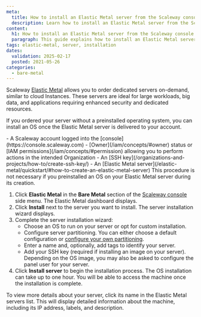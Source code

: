 ```yaml
---
meta:
  title: How to install an Elastic Metal server from the Scaleway console
  description: Learn how to install an Elastic Metal server from the Scaleway console.
content:
  h1: How to install an Elastic Metal server from the Scaleway console
  paragraph: This guide explains how to install an Elastic Metal server from the Scaleway console.
tags: elastic-metal, server, installation
dates:
  validation: 2025-02-17
  posted: 2021-05-26
categories:
  - bare-metal
---
```


Scaleway [Elastic Metal](https://www.scaleway.com/en/elastic-metal/) allows you to order dedicated servers on-demand, similar to cloud Instances. These servers are ideal for large workloads, big data, and applications requiring enhanced security and dedicated resources.

If you ordered your server without a preinstalled operating system, you can install an OS once the Elastic Metal server is delivered to your account.

<Macro id="requirements" />
- A Scaleway account logged into the [console](https://console.scaleway.com)
- [Owner](/iam/concepts/#owner) status or [IAM permissions](/iam/concepts/#permission) allowing you to perform actions in the intended Organization
- An [SSH key](/organizations-and-projects/how-to/create-ssh-key/)
- An [Elastic Metal server](/elastic-metal/quickstart/#how-to-create-an-elastic-metal-server)

<Message type="tip">
  This procedure is not necessary if you preinstalled an OS on your Elastic Metal server during its creation.
</Message>


1. Click **Elastic Metal** in the **Bare Metal** section of the [Scaleway console](https://console.scaleway.com) side menu. The Elastic Metal dashboard displays.
2. Click **Install** next to the server you want to install. The server installation wizard displays.
3. Complete the server installation wizard:
    - Choose an OS to run on your server or opt for custom installation.
    - Configure server partitioning. You can either choose a default configuration or [configure your own partitioning](/elastic-metal/how-to/configure-disk-partitions/).
    - Enter a name and, optionally, add tags to identify your server.
    - Add your SSH key (required if installing an image on your server). Depending on the OS image, you may also be asked to configure the panel user for your server.
4. Click **Install server** to begin the installation process.
   <Message type="note">
      The OS installation can take up to one hour. You will be able to access the machine once the installation is complete.
   </Message>

To view more details about your server, click its name in the Elastic Metal servers list. This will display detailed information about the machine, including its IP address, labels, and description.
